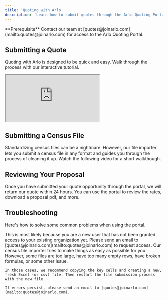 ```yaml
---
title: 'Quoting with Arlo'
description: 'Learn how to submit quotes through the Arlo Quoting Portal'
---
```


<Info>
  **Prerequisite** Contact our team at [quotes@joinarlo.com](mailto:quotes@joinarlo.com) for access to the Arlo Quoting Portal.
</Info>


## Submitting a Quote 
Quoting with Arlo is designed to be quick and easy. Walk through the process with our interactive tutorial.  

<iframe className="w-full aspect-video" src="https://app.arcade.software/share/RyZ71qqlDO9oMXZCZAhM"></iframe>

## Submitting a Census File
Standardizing census files can be a nightmare. However, our file importer lets you submit a census file in any format and guides you through the process of cleaning it up. Watch the following video for a short walkthough.


## Reviewing Your Proposal
Once you have submitted your quote opportunity through the portal, we will return our quote within 24 hours. You can use the portal to review the rates, download a proposal pdf, and more.



## Troubleshooting

Here's how to solve some common problems when using the portal.

<AccordionGroup>
  <Accordion title="I can't see any submissions">
    This is most likely because you are a new user that has not been granted access to your existing organization yet. Please send an email to [quotes@joinarlo.com](mailto:quotes@joinarlo.com) to request access.
  </Accordion>
  <Accordion title="The census file importer is not allowing me to submit my census">
    Our census file importer tries to make things as easy as possible for you. However, some files are too large, have too many empty rows, have broken formulas, or some other issue.
    
    In those cases, we recommend copying the key cells and creating a new, fresh Excel (or csv) file. Then restart the file submission process with the new file.

    If errors persist, please send an email to [quotes@joinarlo.com](mailto:quotes@joinarlo.com).
  </Accordion>
</AccordionGroup>
